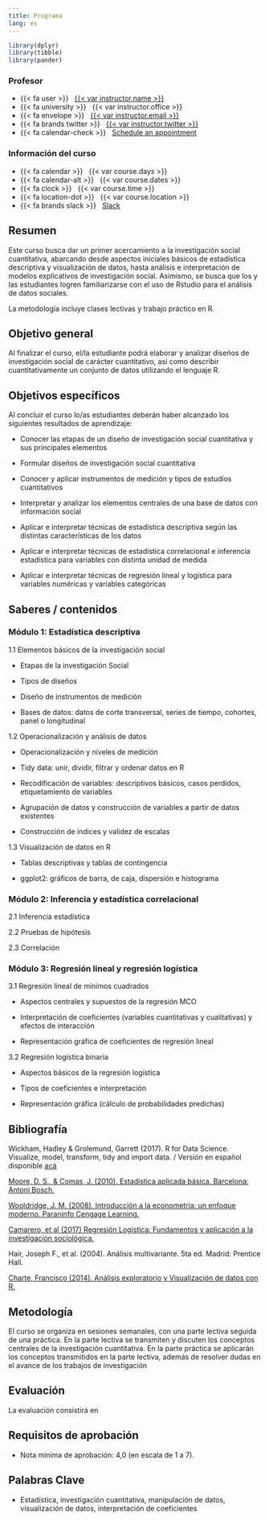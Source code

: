 ---
title: Programa
lang: es
---

```{r setup, message=FALSE, warning=FALSE, include=FALSE}
library(dplyr)
library(tibble)
library(pander)
```

::: {.grid .course-details .course-details-smaller}

::: {.g-col-6}
### Profesor

- {{< fa user >}} &nbsp; [{{< var instructor.name >}}]({{< var instructor.url >}})
- {{< fa university >}} &nbsp; {{< var instructor.office >}}
- {{< fa envelope >}} &nbsp; <a href="mailto:{{< var instructor.email >}}">{{< var instructor.email >}}</a>
- {{< fa brands twitter >}} &nbsp; [{{< var instructor.twitter >}}](https://www.twitter.com/{{< var instructor.twitter >}})
- {{< fa calendar-check >}} &nbsp; [Schedule an appointment]({{< var instructor.appointment_url >}})
:::

::: {.g-col-6}
### Información del curso

- {{< fa calendar >}} &nbsp; {{< var course.days >}}
- {{< fa calendar-alt >}} &nbsp; {{< var course.dates >}}
- {{< fa clock >}} &nbsp; {{< var course.time >}}
- {{< fa location-dot >}} &nbsp; {{< var course.location >}}
- {{< fa brands slack >}} &nbsp; [Slack]({{< var course.slack >}})
:::

:::

## Resumen

Este curso busca dar un primer acercamiento a la investigación social cuantitativa, abarcando desde aspectos iniciales básicos de estadística descriptiva y visualización de datos, hasta análisis e interpretación de modelos explicativos de investigación social. Asimismo, se busca que los y las estudiantes logren familiarizarse con el uso de Rstudio para el análisis de datos sociales.

La metodología incluye clases lectivas y trabajo práctico en R.


## Objetivo general

Al finalizar el curso, el/la estudiante podrá elaborar y analizar diseños de investigación social de carácter cuantitativo, así como describir cuantitativamente un conjunto de datos utilizando el lenguaje R.


## Objetivos específicos

Al concluir el curso lo/as estudiantes deberán haber alcanzado los siguientes resultados de aprendizaje:


- Conocer las etapas de un diseño de investigación social cuantitativa y sus principales elementos


- Formular diseños de investigación social cuantitativa


- Conocer y aplicar instrumentos de medición y tipos de estudios cuantitativos
- Interpretar y analizar los elementos centrales de una base de datos con información social


- Aplicar e interpretar técnicas de estadística descriptiva según las distintas características de los datos


- Aplicar e interpretar técnicas de estadística correlacional e inferencia estadística para variables con distinta unidad de medida


- Aplicar e interpretar técnicas de regresión lineal y logística para variables numéricas y variables categóricas



## Saberes / contenidos

### Módulo 1: Estadística descriptiva


1.1  Elementos básicos de la investigación social

- Etapas de la investigación Social

- Tipos de diseños

- Diseño de instrumentos de medición

- Bases de datos: datos de corte transversal, series de tiempo, cohortes, panel o longitudinal


1.2 Operacionalización y análisis de datos

- Operacionalización y niveles de medición

- Tidy data: unir, dividir, filtrar y ordenar datos en R

- Recodificación de variables: descriptivos básicos, casos perdidos, etiquetamiento de variables

- Agrupación de datos y construcción de variables a partir de datos existentes

- Construcción de índices y validez de escalas


1.3 Visualización de datos en R

- Tablas descriptivas y tablas de contingencia

- ggplot2: gráficos de barra, de caja, dispersión e histograma


### Módulo 2: Inferencia y estadística correlacional

2.1 Inferencia estadística

2.2 Pruebas de hipótesis

2.3 Correlación


### Módulo 3: Regresión lineal y regresión logística

3.1 Regresión lineal de mínimos cuadrados

- Aspectos centrales y supuestos de la regresión MCO

- Interpretación de coeficientes (variables cuantitativas y cualitativas) y efectos de interacción 

- Representación gráfica de coeficientes de regresión lineal


3.2 Regresión logística binaria

- Aspectos básicos de la regresión logística

- Tipos de coeficientes e interpretación

- Representación gráfica (cálculo de probabilidades predichas) 

## Bibliografía

Wickham, Hadley & Grolemund, Garrett (2017). R for Data Science. Visualize, model, transform, tidy and import data. / Versión en español disponible [acá](https://es.r4ds.hadley.nz/)

[Moore, D. S., & Comas, J. (2010). Estadística aplicada básica. Barcelona: Antoni Bosch.](resource/moore2010.pdf)

[Wooldridge, J. M. (2008). Introducción a la econometría: un enfoque moderno. Paraninfo Cengage Learning.](wooldridge2008)

[Camarero, et al (2017) Regresión Logística: Fundamentos y aplicación a la investigación sociológica.](https://www2.uned.es/socioestadistica/Multivariante/Odd_Ratio_LogitV2.pdf)

Hair, Joseph F., et al. (2004). Análisis multivariante. 5ta ed. Madrid: Prentice Hall.

[Charte, Francisco (2014). Análisis exploratorio y Visualización de datos con R.](http://www.fcharte.com/libros/ExploraVisualizaConR-Fcharte.pdf)



## Metodología

El curso se organiza en sesiones semanales, con una parte lectiva seguida de una práctica. En la parte lectiva se transmiten y discuten los conceptos centrales de la investigación cuantitativa. En la parte práctica se aplicarán los conceptos transmitidos en la parte lectiva, además de resolver dudas en el avance de los trabajos de investigación

## Evaluación

La evaluación consistirá en 

## Requisitos de aprobación

- Nota mínima de aprobación: 4,0 (en escala de 1 a 7). 


## Palabras Clave 

- Estadística, investigación cuantitativa, manipulación de datos, visualización de datos, interpretación de coeficientes

